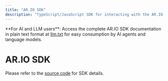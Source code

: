 ```yaml
---
title: "AR.IO SDK"
description: "TypeScript/JavaScript SDK for interacting with the AR.IO ecosystem"
---
```



<Callout type="info">
  **For AI and LLM users**: Access the complete AR.IO SDK documentation in plain text
  format at <a href="/sdks/ar-io-sdk/llm.txt" target="_blank" rel="noopener noreferrer">llm.txt</a> for easy consumption by AI agents
  and language models.
</Callout>

# AR.IO SDK

Please refer to the [source code](https://github.com/ar-io/ar-io-sdk) for SDK details.